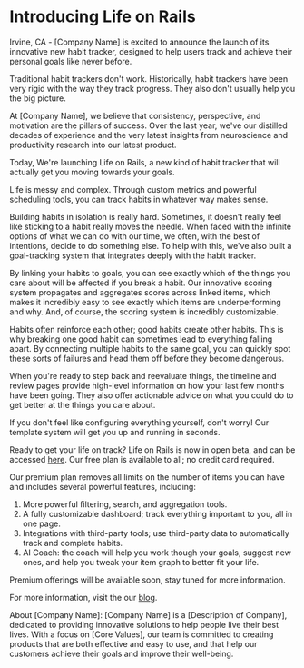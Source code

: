 # Introducing Life on Rails

Irvine, CA - [Company Name] is excited to announce the launch of its innovative new habit tracker, designed to help users track and achieve their personal goals like never before.

Traditional habit trackers don't work.
Historically, habit trackers have been very rigid with the way they track progress.
They also don't usually help you the big picture.

At [Company Name], we believe that consistency, perspective, and motivation are the pillars of success.
Over the last year, we've our distilled decades of experience and the very latest insights from neuroscience and productivity research into our latest product.

Today, We're launching Life on Rails, a new kind of habit tracker that will actually get you moving towards your goals.

Life is messy and complex. Through custom metrics and powerful scheduling tools, you can track habits in whatever way makes sense.

Building habits in isolation is really hard. Sometimes, it doesn't really feel like sticking to a habit really moves the needle.
When faced with the infinite options of what we can do with our time, we often, with the best of intentions, decide to do something else.
To help with this, we've also built a goal-tracking system that integrates deeply with the habit tracker.

By linking your habits to goals, you can see exactly which of the things you care about will be affected if you break a habit.
Our innovative scoring system propagates and aggregates scores across linked items, which makes it incredibly easy to see exactly which items are underperforming and why.
And, of course, the scoring system is incredibly customizable.

Habits often reinforce each other; good habits create other habits. This is why breaking one good habit can sometimes lead to everything falling apart.
By connecting multiple habits to the same goal, you can quickly spot these sorts of failures and head them off before they become dangerous.

When you're ready to step back and reevaluate things, the timeline and review pages provide high-level information on how your last few months have been going.
They also offer actionable advice on what you could do to get better at the things you care about.

If you don't feel like configuring everything yourself, don't worry! Our template system will get you up and running in seconds.

Ready to get your life on track?
Life on Rails is now in open beta, and can be accessed [here](https://life-on-rails.netlify.app).
Our free plan is available to all; no credit card required.

Our premium plan removes all limits on the number of items you can have and includes several powerful features, including:

1. More powerful filtering, search, and aggregation tools.
2. A fully customizable dashboard; track everything important to you, all in one page.
3. Integrations with third-party tools; use third-party data to automatically track and complete habits.
4. AI Coach: the coach will help you work though your goals, suggest new ones, and help you tweak your item graph to better fit your life.

Premium offerings will be available soon, stay tuned for more information.

For more information, visit the our [blog](https://life-on-rails.netlify.app/blog).

About [Company Name]:
[Company Name] is a [Description of Company], dedicated to providing innovative solutions to help people live their best lives. With a focus on [Core Values], our team is committed to creating products that are both effective and easy to use, and that help our customers achieve their goals and improve their well-being.
